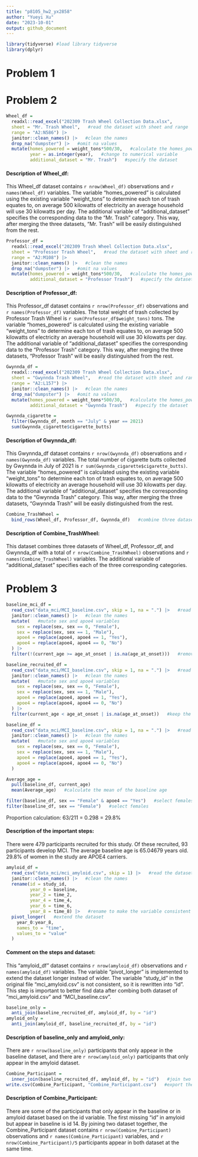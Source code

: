 ```yaml
---
title: "p8105_hw2_yx2858"
author: "Yueyi Xu"
date: "2023-10-01"
output: github_document
---
```


```r
library(tidyverse) #load library tidyverse
library(dplyr)
```

# Problem 1

# Problem 2
```r
Wheel_df =
  readxl::read_excel("202309 Trash Wheel Collection Data.xlsx",
  sheet = "Mr. Trash Wheel",   #read the dataset with sheet and range
  range = "A2:N586") |>
  janitor::clean_names() |>   #clean the names
  drop_na("dumpster") |>   #omit na values
  mutate(homes_powered = weight_tons*500/30,   #calculate the homes_powered variable
         year = as.integer(year),   #change to numerical variable
         additional_dataset = "Mr. Trash")   #specify the dataset
```

#### Description of Wheel_df:
This Wheel_df dataset contains `r nrow(Wheel_df)` observations and `r names(Wheel_df)` variables. The variable "homes_powered" is calculated using the existing variable "weight_tons" to determine each ton of trash equates to, on average 500 kilowatts of electricity an average household will use 30 kilowatts per day. The additional variable of "additional_dataset" specifies the corresponding data to the "Mr. Trash" category. This way, after merging the three datasets, "Mr. Trash" will be easily distinguished from the rest.

```r
Professor_df =
  readxl::read_excel("202309 Trash Wheel Collection Data.xlsx",
  sheet = "Professor Trash Wheel",   #read the dataset with sheet and range
  range = "A2:M108") |>
  janitor::clean_names() |>   #clean the names
  drop_na("dumpster") |>   #omit na values
  mutate(homes_powered = weight_tons*500/30,   #calculate the homes_powered variable
         additional_dataset = "Professor Trash")   #specify the dataset
```

#### Description of Professor_df:
This Professor_df dataset contains `r nrow(Professor_df)` observations and `r names(Professor_df)` variables. The total weight of trash collected by Professor Trash Wheel is `r sum(Professor_df$weight_tons)` tons. The variable "homes_powered" is calculated using the existing variable "weight_tons" to determine each ton of trash equates to, on average 500 kilowatts of electricity an average household will use 30 kilowatts per day. The additional variable of "additional_dataset" specifies the corresponding data to the "Professor Trash" category. This way, after merging the three datasets, "Professor Trash" will be easily distinguished from the rest.

```r
Gwynnda_df = 
  readxl::read_excel("202309 Trash Wheel Collection Data.xlsx",
  sheet = "Gwynnda Trash Wheel",   #read the dataset with sheet and range
  range = "A2:L157") |>
  janitor::clean_names() |>   #clean the names
  drop_na("dumpster") |>   #omit na values
  mutate(homes_powered = weight_tons*500/30,   #calculate the homes_powered variable
         additional_dataset = "Gwynnda Trash")   #specify the dataset
```

```r
Gwynnda_cigarette =
  filter(Gwynnda_df, month == "July" & year == 2021)
  sum(Gwynnda_cigarette$cigarette_butts)
```

#### Description of Gwynnda_df:
This Gwynnda_df dataset contains `r nrow(Gwynnda_df)` observations and `r names(Gwynnda_df)` variables. The total number of cigarette butts collected by Gwynnda in July of 2021 is `r sum(Gwynnda_cigarette$cigarette_butts)`. The variable "homes_powered" is calculated using the existing variable "weight_tons" to determine each ton of trash equates to, on average 500 kilowatts of electricity an average household will use 30 kilowatts per day. The additional variable of "additional_dataset" specifies the corresponding data to the "Gwynnda Trash" category. This way, after merging the three datasets, "Gwynnda Trash" will be easily distinguished from the rest.

```r
Combine_TrashWheel = 
  bind_rows(Wheel_df, Professor_df, Gwynnda_df)   #combine three datasets
```

#### Description of Combine_TrashWheel:
This dataset combines three datasets of Wheel_df, Professor_df, and Gwynnda_df with a total of `r nrow(Combine_TrashWheel)` observations and `r names(Combine_TrashWheel)` variables. The additional variable of "additional_dataset" specifies each of the three corresponding categories.


# Problem 3

```r
baseline_mci_df = 
  read_csv("data_mci/MCI_baseline.csv", skip = 1, na = ".") |>   #read the dataset as na
  janitor::clean_names() |>   #clean the names
  mutate(   #mutate sex and apoe4 variables
    sex = replace(sex, sex == 0, "Female"),
    sex = replace(sex, sex == 1, "Male"), 
    apoe4 = replace(apoe4, apoe4 == 1, "Yes"),
    apoe4 = replace(apoe4, apoe4 == 0, "No")
  ) |>   
  filter(!(current_age >= age_at_onset | is.na(age_at_onset)))   #remove the participants who don't develop MCI or have already developed MCI before the study
```

```r
baseline_recruited_df = 
  read_csv("data_mci/MCI_baseline.csv", skip = 1, na = ".") |>   #read the dataset as na
  janitor::clean_names() |>   #clean the names
  mutate(   #mutate sex and apoe4 variables
    sex = replace(sex, sex == 0, "Female"),
    sex = replace(sex, sex == 1, "Male"), 
    apoe4 = replace(apoe4, apoe4 == 1, "Yes"),
    apoe4 = replace(apoe4, apoe4 == 0, "No")
  ) |> 
  filter(current_age < age_at_onset | is.na(age_at_onset))   #keep the participants who develop or do not develop MCI, i.e. remove the participants who have already developed MCI before the study
```

```r
baseline_df = 
  read_csv("data_mci/MCI_baseline.csv", skip = 1, na = ".") |>   #read the dataset as na
  janitor::clean_names() |>   #clean the names
  mutate(   #mutate sex and apoe4 variables
    sex = replace(sex, sex == 0, "Female"),
    sex = replace(sex, sex == 1, "Male"), 
    apoe4 = replace(apoe4, apoe4 == 1, "Yes"),
    apoe4 = replace(apoe4, apoe4 == 0, "No")
  )
```

```r
Average_age =
  pull(baseline_df, current_age)
  mean(Average_age)   #calculate the mean of the baseline age
```

```r
filter(baseline_df, sex == "Female" & apoe4 == "Yes")   #select females who are apoe4 carriers
filter(baseline_df, sex == "Female")   #select females
```

Proportion calculation:
63/211 = 0.298 = 29.8%

#### Description of the important steps:
There were 479 participants recruited for this study. Of these recruited, 93 participants develop MCI. The average baseline age is 65.04679 years old. 29.8% of women in the study are APOE4 carriers.

```r
amyloid_df =
  read_csv("data_mci/mci_amyloid.csv", skip = 1) |>   #read the dataset of amyloid
  janitor::clean_names() |>   #clean the names
  rename(id = study_id,
         year_0 = baseline,
         year_2 = time_2,
         year_4 = time_4,
         year_6 = time_6,
         year_8 = time_8) |>   #rename to make the variable consistent
  pivot_longer(   #extend the dataset
    year_0:year_8,
    names_to = "time",
    values_to = "value"
  )
```

#### Comment on the steps and dataset:
This "amyloid_df" dataset contains `r nrow(amyloid_df)` observations and `r names(amyloid_df)` variables. The variable "pivot_longer" is implemented to extend the dataset longer instead of wider. The variable "study_id" in the original file "mci_amyloid.csv" is not consistent, so it is rewritten into "id". This step is important to better find data after combing both dataset of "mci_amyloid.csv" and "MCI_baseline.csv".

```r
baseline_only =
  anti_join(baseline_recruited_df, amyloid_df, by = "id")
amyloid_only =
  anti_join(amyloid_df, baseline_recruited_df, by = "id")
```

#### Description of baseline_only and amyloid_only:
There are `r nrow(baseline_only)` participants that only appear in the baseline dataset, and there are `r nrow(amyloid_only)` participants that only appear in the amyloid dataset.

```r
Combine_Participant = 
  inner_join(baseline_recruited_df, amyloid_df, by = "id")   #join two dataset by id
write.csv(Combine_Participant, "Combine_Participant.csv")   #export the dataset
```

#### Description of Combine_Participant:
There are some of the participants that only appear in the baseline or in amyloid dataset based on the id variable. The first missing "id" in amyloid but appear in baseline is id 14. By joining two dataset together, the Combine_Participant dataset contains `r nrow(Combine_Participant)` observations and `r names(Combine_Participant)` variables, and `r nrow(Combine_Participant)/5` participants appear in both dataset at the same time.
